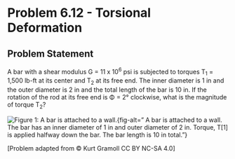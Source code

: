 # Problem 6.12 - Torsional Deformation {.unnumbered}

## Problem Statement

A bar with a shear modulus G = 11 x 10<sup>6</sup> psi is subjected to torques T<sub>1</sub> = 1,500 lb-ft at its center and T<sub>2</sub> at its free end. The inner diameter is 1 in and the outer diameter is 2 in and the total length of the bar is 10 in. If the rotation of the rod at its free end is Φ =  2° clockwise, what is the magnitude of torque T<sub>2</sub>?


![Figure 1: A bar is attached to a wall.](images/268.png){fig-alt=" A bar is attached to a wall. The bar has an inner diameter of 1 in and outer diameter of 2 in. Torque, T[1] is applied halfway down the bar. The bar length is 10 in total."}

\[Problem adapted from © Kurt Gramoll CC BY NC-SA 4.0\]
